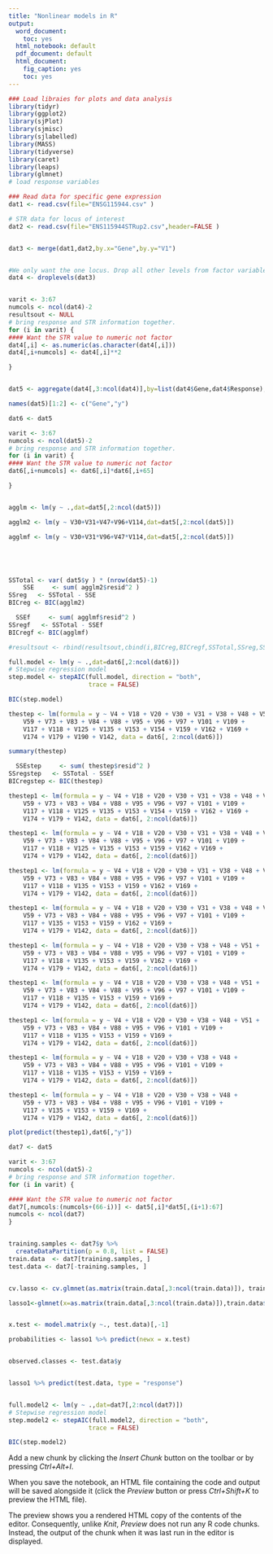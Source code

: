 ```yaml
---
title: "Nonlinear models in R"
output:
  word_document:
    toc: yes
  html_notebook: default
  pdf_document: default
  html_document:
    fig_caption: yes
    toc: yes
---
```



```r
### Load libraies for plots and data analysis
library(tidyr)
library(ggplot2)
library(sjPlot)
library(sjmisc)
library(sjlabelled)
library(MASS)
library(tidyverse)
library(caret)
library(leaps)
library(glmnet)
# load response variables

### Read data for specific gene expression
dat1 <- read.csv(file="ENSG115944.csv" )

# STR data for locus of interest
dat2 <- read.csv(file="ENS115944STRup2.csv",header=FALSE )


dat3 <- merge(dat1,dat2,by.x="Gene",by.y="V1")


#We only want the one locus. Drop all other levels from factor variables.
dat4 <- droplevels(dat3)


varit <- 3:67
numcols <- ncol(dat4)-2
resultsout <- NULL
# bring response and STR information together.
for (i in varit) {
#### Want the STR value to numeric not factor
dat4[,i] <- as.numeric(as.character(dat4[,i]))
dat4[,i+numcols] <- dat4[,i]**2

}


dat5 <- aggregate(dat4[,3:ncol(dat4)],by=list(dat4$Gene,dat4$Response),FUN=sum,na.rm=TRUE)

names(dat5)[1:2] <- c("Gene","y")

dat6 <- dat5

varit <- 3:67
numcols <- ncol(dat5)-2
# bring response and STR information together.
for (i in varit) {
#### Want the STR value to numeric not factor
dat6[,i+numcols] <- dat6[,i]*dat6[,i+65]

}


agglm <- lm(y ~ .,dat=dat5[,2:ncol(dat5)])

agglm2 <- lm(y ~ V30+V31+V47+V96+V114,dat=dat5[,2:ncol(dat5)])

agglmf <- lm(y ~ V30+V31*V96+V47*V114,dat=dat5[,2:ncol(dat5)])





SSTotal <- var( dat5$y ) * (nrow(dat5)-1)
    SSE     <- sum( agglm2$resid^2 )
SSreg   <- SSTotal - SSE
BICreg <- BIC(agglm2)

  SSEf     <- sum( agglmf$resid^2 )
SSregf   <- SSTotal - SSEf
BICregf <- BIC(agglmf)

#resultsout <- rbind(resultsout,cbind(i,BICreg,BICregf,SSTotal,SSreg,SSE,SSregf,SSEf))

```

```r

full.model <- lm(y ~ .,dat=dat6[,2:ncol(dat6)])
# Stepwise regression model
step.model <- stepAIC(full.model, direction = "both", 
                      trace = FALSE)

BIC(step.model)

thestep <- lm(formula = y ~ V4 + V18 + V20 + V30 + V31 + V38 + V48 + V51 + 
    V59 + V73 + V83 + V84 + V88 + V95 + V96 + V97 + V101 + V109 + 
    V117 + V118 + V125 + V135 + V153 + V154 + V159 + V162 + V169 + 
    V174 + V179 + V190 + V142, data = dat6[, 2:ncol(dat6)])

summary(thestep)

  SSEstep     <- sum( thestep$resid^2 )
SSregstep   <- SSTotal - SSEf
BICregstep <- BIC(thestep)

thestep1 <- lm(formula = y ~ V4 + V18 + V20 + V30 + V31 + V38 + V48 + V51 + 
    V59 + V73 + V83 + V84 + V88 + V95 + V96 + V97 + V101 + V109 + 
    V117 + V118 + V125 + V135 + V153 + V154 + V159 + V162 + V169 + 
    V174 + V179 + V142, data = dat6[, 2:ncol(dat6)])

thestep1 <- lm(formula = y ~ V4 + V18 + V20 + V30 + V31 + V38 + V48 + V51 + 
    V59 + V73 + V83 + V84 + V88 + V95 + V96 + V97 + V101 + V109 + 
    V117 + V118 + V125 + V135 + V153 + V159 + V162 + V169 + 
    V174 + V179 + V142, data = dat6[, 2:ncol(dat6)])

thestep1 <- lm(formula = y ~ V4 + V18 + V20 + V30 + V31 + V38 + V48 + V51 + 
    V59 + V73 + V83 + V84 + V88 + V95 + V96 + V97 + V101 + V109 + 
    V117 + V118 + V135 + V153 + V159 + V162 + V169 + 
    V174 + V179 + V142, data = dat6[, 2:ncol(dat6)])

thestep1 <- lm(formula = y ~ V4 + V18 + V20 + V30 + V31 + V38 + V48 + V51 + 
    V59 + V73 + V83 + V84 + V88 + V95 + V96 + V97 + V101 + V109 + 
    V117 + V135 + V153 + V159 + V162 + V169 + 
    V174 + V179 + V142, data = dat6[, 2:ncol(dat6)])

thestep1 <- lm(formula = y ~ V4 + V18 + V20 + V30 + V38 + V48 + V51 + 
    V59 + V73 + V83 + V84 + V88 + V95 + V96 + V97 + V101 + V109 + 
    V117 + V118 + V135 + V153 + V159 + V162 + V169 + 
    V174 + V179 + V142, data = dat6[, 2:ncol(dat6)])

thestep1 <- lm(formula = y ~ V4 + V18 + V20 + V30 + V38 + V48 + V51 + 
    V59 + V73 + V83 + V84 + V88 + V95 + V96 + V97 + V101 + V109 + 
    V117 + V118 + V135 + V153 + V159 + V169 + 
    V174 + V179 + V142, data = dat6[, 2:ncol(dat6)])

thestep1 <- lm(formula = y ~ V4 + V18 + V20 + V30 + V38 + V48 + V51 + 
    V59 + V73 + V83 + V84 + V88 + V95 + V96 + V101 + V109 + 
    V117 + V118 + V135 + V153 + V159 + V169 + 
    V174 + V179 + V142, data = dat6[, 2:ncol(dat6)])

thestep1 <- lm(formula = y ~ V4 + V18 + V20 + V30 + V38 + V48 +  
    V59 + V73 + V83 + V84 + V88 + V95 + V96 + V101 + V109 + 
    V117 + V118 + V135 + V153 + V159 + V169 + 
    V174 + V179 + V142, data = dat6[, 2:ncol(dat6)])

thestep1 <- lm(formula = y ~ V4 + V18 + V20 + V30 + V38 + V48 +  
    V59 + V73 + V83 + V84 + V88 + V95 + V96 + V101 + V109 + 
    V117 + V135 + V153 + V159 + V169 + 
    V174 + V179 + V142, data = dat6[, 2:ncol(dat6)])

plot(predict(thestep1),dat6[,"y"])
```

```r

dat7 <- dat5

varit <- 3:67
numcols <- ncol(dat5)-2
# bring response and STR information together.
for (i in varit) {

#### Want the STR value to numeric not factor
dat7[,numcols:(numcols+(66-i))] <- dat5[,i]*dat5[,(i+1):67]
numcols <- ncol(dat7)
}


training.samples <- dat7$y %>% 
  createDataPartition(p = 0.8, list = FALSE)
train.data  <- dat7[training.samples, ]
test.data <- dat7[-training.samples, ]


cv.lasso <- cv.glmnet(as.matrix(train.data[,3:ncol(train.data)]), train.data$y, alpha = 1, family = "gaussian")

lasso1<-glmnet(x=as.matrix(train.data[,3:ncol(train.data)]),train.data$y,family="gaussian",alpha=1,lambda = cv.lasso$lamdba.1se)


x.test <- model.matrix(y ~., test.data)[,-1]

probabilities <- lasso1 %>% predict(newx = x.test)


observed.classes <- test.data$y


lasso1 %>% predict(test.data, type = "response")


full.model2 <- lm(y ~ .,dat=dat7[,2:ncol(dat7)])
# Stepwise regression model
step.model2 <- stepAIC(full.model2, direction = "both", 
                      trace = FALSE)

BIC(step.model2)

```

Add a new chunk by clicking the *Insert Chunk* button on the toolbar or by pressing *Ctrl+Alt+I*.

When you save the notebook, an HTML file containing the code and output will be saved alongside it (click the *Preview* button or press *Ctrl+Shift+K* to preview the HTML file).

The preview shows you a rendered HTML copy of the contents of the editor. Consequently, unlike *Knit*, *Preview* does not run any R code chunks. Instead, the output of the chunk when it was last run in the editor is displayed.
